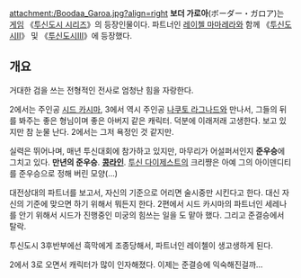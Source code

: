 attachment:/Boodaa_Garoa.jpg?align=right '''보더 가로아'''(ボーダー・ガロア)는 [[게임]] 《[[투신도시 시리즈]]》의 등장인물이다. 파트너인 [[레이첼 마마레라]]와 함께 《[[투신도시Ⅱ]]》 및 《[[투신도시Ⅲ]]》에 등장했다.

== 개요 ==
거대한 검을 쓰는 전형적인 전사로 엄청난 힘을 자랑한다.

2에서는 주인공 [[시드 카시마]], 3에서 역시 주인공 [[나쿠토 라그나드]]와 만나서, 그들의 뒤를 봐주는 좋은 형님이며 좋은 아버지 같은 캐릭터. 덕분에 이래저래 고생한다. 보고 있지만 참 눈물 난다. 2에서는 그저 욕정인 것 같지만.

실력은 뛰어나며, 매년 투신대회에 참가하고 있지만, 마무리가 어설퍼서인지 '''준우승'''에 그치고 있다. '''만년의 준우승'''. '''[[콩라인]]'''. [[투신 다이제스트]]의 크리쨩은 아예 그의 아이덴디티를 준우승으로 정해 버린 모양(…)

대전상대의 파트너를 보고서, 자신의 기준으로 어리면 술시중만 시킨다고 한다. 대신 자신의 기준에 맞으면 하기 위해서 뭐든지 한다. 2편에서 시드 카시마의 파트너인 세레나를 안기 위해서 시드가 진행중인 미궁의 힘쓰는 일을 도 맡아 했다. 그리고 준결승에서 탈락.

투신도시 3후반부에선 흑막에게 조종당해서, 파트너인 레이첼이 생고생하게 된다. 

2에서 3로 오면서 캐릭터가 많이 인자해졌다. 이제는 준결승에 익숙해진걸까…

